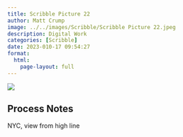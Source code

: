 ```yaml
---
title: Scribble Picture 22
author: Matt Crump
image: ../../images/Scribble/Scribble Picture 22.jpeg
description: Digital Work
categories: [Scribble]
date: 2023-010-17 09:54:27
format:
  html:
    page-layout: full
---
```


![](../../images/Scribble/Scribble Picture 22.jpeg)

## Process Notes

NYC, view from high line
